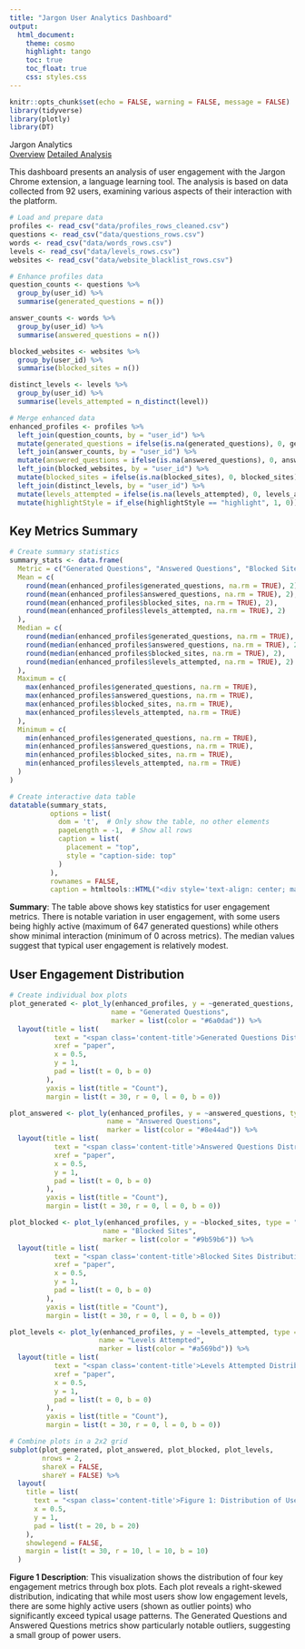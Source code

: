 ```yaml
---
title: "Jargon User Analytics Dashboard"
output: 
  html_document:
    theme: cosmo
    highlight: tango
    toc: true
    toc_float: true
    css: styles.css
---
```


```r
knitr::opts_chunk$set(echo = FALSE, warning = FALSE, message = FALSE)
library(tidyverse)
library(plotly)
library(DT)
```

```{=html}
<div class="nav-header">
  <div class="nav-title">Jargon Analytics</div>
  <div class="nav-links">
    <a href="index.html" class="nav-active">Overview</a>
    <a href="analysis.html" class="nav-inactive">Detailed Analysis</a>
  </div>
</div>
```

This dashboard presents an analysis of user engagement with the Jargon Chrome extension, a language learning tool. The analysis is based on data collected from 92 users, examining various aspects of their interaction with the platform.

```r
# Load and prepare data
profiles <- read_csv("data/profiles_rows_cleaned.csv")
questions <- read_csv("data/questions_rows.csv")
words <- read_csv("data/words_rows.csv")
levels <- read_csv("data/levels_rows.csv")
websites <- read_csv("data/website_blacklist_rows.csv")

# Enhance profiles data
question_counts <- questions %>%
  group_by(user_id) %>%
  summarise(generated_questions = n())

answer_counts <- words %>%
  group_by(user_id) %>%
  summarise(answered_questions = n())

blocked_websites <- websites %>%
  group_by(user_id) %>%
  summarise(blocked_sites = n())

distinct_levels <- levels %>%
  group_by(user_id) %>%
  summarise(levels_attempted = n_distinct(level))

# Merge enhanced data
enhanced_profiles <- profiles %>%
  left_join(question_counts, by = "user_id") %>%
  mutate(generated_questions = ifelse(is.na(generated_questions), 0, generated_questions)) %>%
  left_join(answer_counts, by = "user_id") %>%
  mutate(answered_questions = ifelse(is.na(answered_questions), 0, answered_questions)) %>%
  left_join(blocked_websites, by = "user_id") %>%
  mutate(blocked_sites = ifelse(is.na(blocked_sites), 0, blocked_sites)) %>%
  left_join(distinct_levels, by = "user_id") %>%
  mutate(levels_attempted = ifelse(is.na(levels_attempted), 0, levels_attempted)) %>%
  mutate(highlightStyle = if_else(highlightStyle == "highlight", 1, 0))
```

## Key Metrics Summary

```r
# Create summary statistics
summary_stats <- data.frame(
  Metric = c("Generated Questions", "Answered Questions", "Blocked Sites", "Levels Attempted"),
  Mean = c(
    round(mean(enhanced_profiles$generated_questions, na.rm = TRUE), 2),
    round(mean(enhanced_profiles$answered_questions, na.rm = TRUE), 2),
    round(mean(enhanced_profiles$blocked_sites, na.rm = TRUE), 2),
    round(mean(enhanced_profiles$levels_attempted, na.rm = TRUE), 2)
  ),
  Median = c(
    round(median(enhanced_profiles$generated_questions, na.rm = TRUE), 2),
    round(median(enhanced_profiles$answered_questions, na.rm = TRUE), 2),
    round(median(enhanced_profiles$blocked_sites, na.rm = TRUE), 2),
    round(median(enhanced_profiles$levels_attempted, na.rm = TRUE), 2)
  ),
  Maximum = c(
    max(enhanced_profiles$generated_questions, na.rm = TRUE),
    max(enhanced_profiles$answered_questions, na.rm = TRUE),
    max(enhanced_profiles$blocked_sites, na.rm = TRUE),
    max(enhanced_profiles$levels_attempted, na.rm = TRUE)
  ),
  Minimum = c(
    min(enhanced_profiles$generated_questions, na.rm = TRUE),
    min(enhanced_profiles$answered_questions, na.rm = TRUE),
    min(enhanced_profiles$blocked_sites, na.rm = TRUE),
    min(enhanced_profiles$levels_attempted, na.rm = TRUE)
  )
)

# Create interactive data table
datatable(summary_stats,
          options = list(
            dom = 't',  # Only show the table, no other elements
            pageLength = -1,  # Show all rows
            caption = list(
              placement = "top",
              style = "caption-side: top"
            )
          ),
          rownames = FALSE,
          caption = htmltools::HTML("<div style='text-align: center; margin-bottom: 10px; color: black; font-size: 20px'>Table 1: Summary Statistics of User Engagement Metrics</div>"))
```


**Summary**: The table above shows key statistics for user engagement metrics. There is notable variation in user engagement, with some users being highly active (maximum of 647 generated questions) while others show minimal interaction (minimum of 0 across metrics). The median values suggest that typical user engagement is relatively modest.

## User Engagement Distribution

```r
# Create individual box plots
plot_generated <- plot_ly(enhanced_profiles, y = ~generated_questions, type = "box", 
                         name = "Generated Questions",
                         marker = list(color = "#6a0dad")) %>%
  layout(title = list(
           text = "<span class='content-title'>Generated Questions Distribution</span>",
           xref = "paper",
           x = 0.5,
           y = 1,
           pad = list(t = 0, b = 0)
         ),
         yaxis = list(title = "Count"),
         margin = list(t = 30, r = 0, l = 0, b = 0))

plot_answered <- plot_ly(enhanced_profiles, y = ~answered_questions, type = "box", 
                        name = "Answered Questions",
                        marker = list(color = "#8e44ad")) %>%
  layout(title = list(
           text = "<span class='content-title'>Answered Questions Distribution</span>",
           xref = "paper",
           x = 0.5,
           y = 1,
           pad = list(t = 0, b = 0)
         ),
         yaxis = list(title = "Count"),
         margin = list(t = 30, r = 0, l = 0, b = 0))

plot_blocked <- plot_ly(enhanced_profiles, y = ~blocked_sites, type = "box", 
                       name = "Blocked Sites",
                       marker = list(color = "#9b59b6")) %>%
  layout(title = list(
           text = "<span class='content-title'>Blocked Sites Distribution</span>",
           xref = "paper",
           x = 0.5,
           y = 1,
           pad = list(t = 0, b = 0)
         ),
         yaxis = list(title = "Count"),
         margin = list(t = 30, r = 0, l = 0, b = 0))

plot_levels <- plot_ly(enhanced_profiles, y = ~levels_attempted, type = "box", 
                      name = "Levels Attempted",
                      marker = list(color = "#a569bd")) %>%
  layout(title = list(
           text = "<span class='content-title'>Levels Attempted Distribution</span>",
           xref = "paper",
           x = 0.5,
           y = 1,
           pad = list(t = 0, b = 0)
         ),
         yaxis = list(title = "Count"),
         margin = list(t = 30, r = 0, l = 0, b = 0))

# Combine plots in a 2x2 grid
subplot(plot_generated, plot_answered, plot_blocked, plot_levels, 
        nrows = 2, 
        shareX = FALSE, 
        shareY = FALSE) %>%
  layout(
    title = list(
      text = "<span class='content-title'>Figure 1: Distribution of User Engagement Metrics</span>",
      x = 0.5,
      y = 1,
      pad = list(t = 20, b = 20)
    ),
    showlegend = FALSE,
    margin = list(t = 30, r = 10, l = 10, b = 10)
  )
```

**Figure 1 Description**: This visualization shows the distribution of four key engagement metrics through box plots. Each plot reveals a right-skewed distribution, indicating that while most users show low engagement levels, there are some highly active users (shown as outlier points) who significantly exceed typical usage patterns. The Generated Questions and Answered Questions metrics show particularly notable outliers, suggesting a small group of power users.
